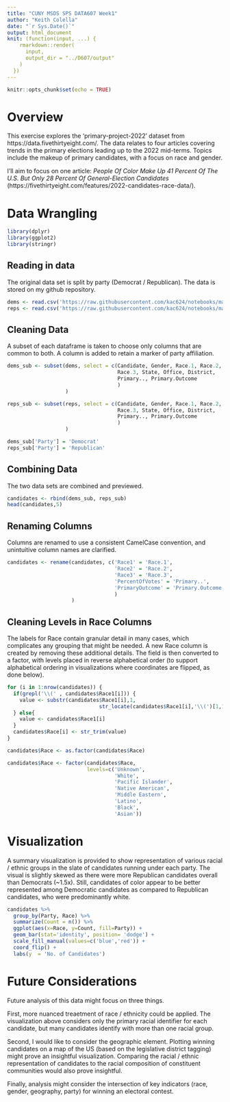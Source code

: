 ```yaml
---
title: "CUNY MSDS SPS DATA607 Week1"
author: "Keith Colella"
date: "`r Sys.Date()`"
output: html_document
knit: (function(input, ...) {
    rmarkdown::render(
      input,
      output_dir = "../D607/output"
    )
  })
---
```


```r
knitr::opts_chunk$set(echo = TRUE)
```

# Overview

This exercise explores the 'primary-project-2022' dataset from https://data.fivethirtyeight.com/. The data relates to four articles covering trends in the primary elections leading up to the 2022 mid-terms. Topics include the makeup of primary candidates, with a focus on race and gender.

I'll aim to focus on one article: *People Of Color Make Up 41 Percent Of The U.S. But Only 28 Percent Of General-Election Candidates* (https://fivethirtyeight.com/features/2022-candidates-race-data/).

# Data Wrangling

```r
library(dplyr)
library(ggplot2)
library(stringr)
```

## Reading in data

The original data set is split by party (Democrat / Republican). The data is stored on my github repository.

```r
dems <- read.csv('https://raw.githubusercontent.com/kac624/notebooks/main/CUNY/DATA607/dem_candidates.csv')
reps <- read.csv('https://raw.githubusercontent.com/kac624/notebooks/main/CUNY/DATA607/rep_candidates.csv')
```

## Cleaning Data

A subset of each dataframe is taken to choose only columns that are common to both. A column is added to retain a marker of party affiliation.

```r
dems_sub <- subset(dems, select = c(Candidate, Gender, Race.1, Race.2,
                                    Race.3, State, Office, District,
                                    Primary.., Primary.Outcome
                                    )
                   )

reps_sub <- subset(reps, select = c(Candidate, Gender, Race.1, Race.2,
                                    Race.3, State, Office, District,
                                    Primary.., Primary.Outcome
                                    )
                   )

dems_sub['Party'] = 'Democrat'
reps_sub['Party'] = 'Republican'
```

## Combining Data

The two data sets are combined and previewed.

```r
candidates <- rbind(dems_sub, reps_sub)
head(candidates,5)
```

## Renaming Columns

Columns are renamed to use a consistent CamelCase convention, and unintuitive column names are clarified. 

```r
candidates <- rename(candidates, c('Race1' = 'Race.1',
                                   'Race2' = 'Race.2',
                                   'Race3' = 'Race.3',
                                   'PercentOfVotes' = 'Primary..',
                                   'PrimaryOutcome' = 'Primary.Outcome'
                                   )
                     )
```

## Cleaning Levels in Race Columns

The labels for Race contain granular detail in many cases, which complicates any grouping that might be needed. A new Race column is created by removing these additional details. The field is then converted to a factor, with levels placed in reverse alphabetical order (to support alphabetical ordering in visualizations where coordinates are flipped, as done below).

```r
for (i in 1:nrow(candidates)) {
  if(grepl('\\(' , candidates$Race1[i])) {
    value <- substr(candidates$Race1[i],1,
                              str_locate(candidates$Race1[i],'\\(')[1,1]-2)
  } else{
    value <- candidates$Race1[i]
  }
  candidates$Race[i] <- str_trim(value)
}

candidates$Race <- as.factor(candidates$Race)

candidates$Race <- factor(candidates$Race, 
                          levels=c('Unknown',
                                   'White',
                                   'Pacific Islander',
                                   'Native American',
                                   'Middle Eastern',
                                   'Latino',
                                   'Black',
                                   'Asian'))
```


# Visualization

A summary visualization is provided to show representation of various racial / ethnic groups in the slate of candidates running under each party. The visual is slightly skewed as there were more Republican candidates overall than Democrats (~1.5x). Still, candidates of color appear to be better represented among Democratic candidates as compared to Republican candidates, who were predominantly white.

```r
candidates %>%  
  group_by(Party, Race) %>%  
  summarize(Count = n()) %>% 
  ggplot(aes(x=Race, y=Count, fill=Party)) + 
  geom_bar(stat='identity', position= 'dodge') +
  scale_fill_manual(values=c('blue','red')) +
  coord_flip() +
  labs(y  = 'No. of Candidates')
```

# Future Considerations

Future analysis of this data might focus on three things.

First, more nuanced treaetment of race / ethnicity could be applied. The visualization above considers only the primary racial identifier for each candidate, but many candidates identify with more than one racial group.

Second, I would like to consider the geographic element. Plotting winning candidates on a map of the US (based on the legislative district tagging) might prove an insightful visualization. Comparing the racial / ethnic representation of candidates to the racial composition of constituent communities would also prove insightful.

Finally, analysis might consider the intersection of key indicators (race, gender, geography, party) for winning an electoral contest.